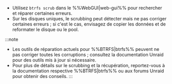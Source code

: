 - Utilisez `btrfs scrub` dans le %%WebGUI|web-gui%% pour rechercher et réparer certaines erreurs.
- Sur les disques uniques, le scrubbing peut détecter mais ne pas corriger certaines erreurs ; si c'est le cas, envisagez de copier les données et de reformater le disque ou le pool.

:::note

- Les outils de réparation actuels pour %%BTRFS|btrfs%% peuvent ne pas corriger toutes les corruptions ; consultez la documentation Unraid pour des outils mis à jour si nécessaire.
- Pour plus de détails sur le scrubbing et la récupération, reportez-vous à la documentation respective %%BTRFS|btrfs%% ou aux forums Unraid pour obtenir des conseils.
  :::
